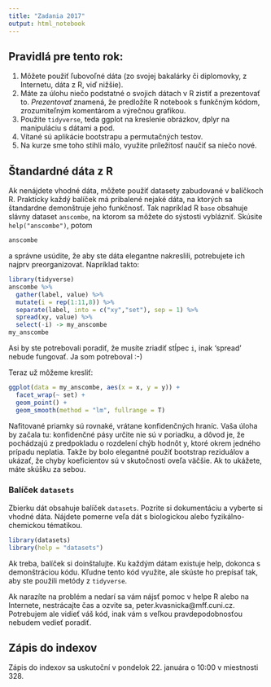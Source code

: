 ```yaml
---
title: "Zadania 2017"
output: html_notebook
---
```


## Pravidlá pre tento rok:

1. Môžete použiť ľubovoľné dáta (zo svojej bakalárky či diplomovky, z Internetu, dáta z R, viď nižšie).
2. Máte za úlohu niečo podstatné o svojich dátach v R zistiť a prezentovať to. *Prezentovať* znamená, že predložíte R notebook s funkčným kódom, zrozumiteľným komentárom a výrečnou grafikou.
3. Použite `tidyverse`, teda ggplot na kreslenie obrázkov, dplyr na manipuláciu s dátami a pod.
4. Vítané sú aplikácie bootstrapu a permutačných testov.
5. Na kurze sme toho stihli málo, využite príležitosť naučiť sa niečo nové.

## Štandardné dáta z R

Ak nenájdete vhodné dáta, môžete použiť datasety zabudované v balíčkoch R. Prakticky každý balíček má pribalené nejaké dáta, na ktorých sa štandardne demonštruje jeho funkčnosť. Tak napríklad R `base` obsahuje slávny dataset `anscombe`, na ktorom sa môžete do sýstosti vyblázniť. Skúsite `help("anscombe")`, potom 
```r
anscombe
```

a správne usúdite, že aby ste dáta elegantne nakreslili, potrebujete ich najprv preorganizovat. Napríklad takto:

```r
library(tidyverse)
anscombe %>% 
  gather(label, value) %>% 
  mutate(i = rep(1:11,8)) %>% 
  separate(label, into = c("xy","set"), sep = 1) %>% 
  spread(xy, value) %>% 
  select(-i) -> my_anscombe
my_anscombe
```
Asi by ste potrebovali poradiť, že musíte zriadiť stĺpec `i`, inak 'spread' nebude fungovať. Ja som potreboval :-)

Teraz už môžeme kresliť:

```r
ggplot(data = my_anscombe, aes(x = x, y = y)) +
  facet_wrap(~ set) +
  geom_point() +
  geom_smooth(method = "lm", fullrange = T)
```

Nafitované priamky sú rovnaké, vrátane konfidenčných hraníc. Vaša úloha by začala tu: konfidenčné pásy určite nie sú v poriadku, a dôvod je, že pochádzajú z predpokladu o rozdelení chýb hodnôt y, ktoré okrem jedného prípadu neplatia. Takže by bolo elegantné použiť bootstrap reziduálov a ukázať, že chyby koeficientov sú v skutočnosti oveľa väčšie. Ak to ukážete, máte skúšku za sebou. 

### Balíček `datasets`

Zbierku dát obsahuje balíček `datasets`. Pozrite si dokumentáciu a vyberte si vhodné dáta. Nájdete pomerne veľa dát s biologickou alebo fyzikálno-chemickou tématikou.

```r
library(datasets)
library(help = "datasets")
```

Ak treba, balíček si doinštalujte. 
Ku každým dátam existuje help, dokonca s demonštráciou kódu. Kľudne tento kód využite, ale skúste ho prepísať tak, aby ste použili metódy z `tidyverse`.

Ak narazíte na problém a nedarí sa vám nájsť pomoc v helpe R alebo na Internete, nestrácajte čas a ozvite sa, peter.kvasnicka@mff.cuni.cz. Potrebujem ale vidieť váš kód, inak vám s veľkou pravdepodobnosťou nebudem vedieť poradiť. 

## Zápis do indexov

Zápis do indexov sa uskutoční v pondelok 22. januára o 10:00 v miestnosti 328.
